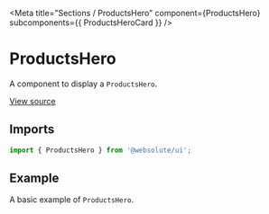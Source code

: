
<Meta
  title="Sections / ProductsHero"
  component={ProductsHero}
  subcomponents={{ ProductsHeroCard }}
/>

# ProductsHero

A component to display a `ProductsHero`.

[View source](https://github.com/actarian/turbo-mono/tree/main/packages/ui/src/sections/products-hero)

## Imports

```js
import { ProductsHero } from '@websolute/ui';
```

## Example

A basic example of `ProductsHero`.

<Canvas>
  <Story name="ProductsHero">
    <ProductsHero items={ProductsHeroDefaults.items} />
  </Story>
  <Story name="ProductsHeroCard">
    <ProductsHeroCard item={ProductsHeroCardDefaults.item} maxWidth="540px" margin="3rem" />
  </Story>
</Canvas>

